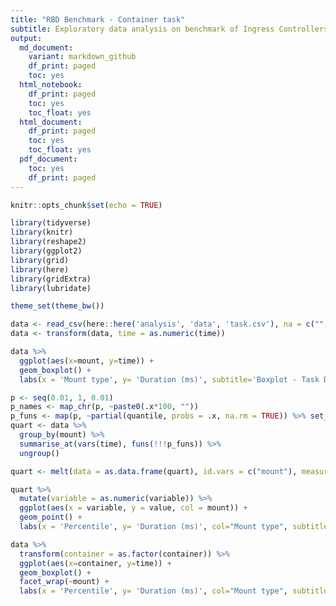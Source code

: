 ```yaml
---
title: "RBD Benchmark - Container task"
subtitle: Exploratory data analysis on benchmark of Ingress Controllers on K8S
output:
  md_document:
    variant: markdown_github
    df_print: paged
    toc: yes
  html_notebook:
    df_print: paged
    toc: yes
    toc_float: yes
  html_document:
    df_print: paged
    toc: yes
    toc_float: yes
  pdf_document:
    toc: yes
    df_print: paged
---
```


```r
knitr::opts_chunk$set(echo = TRUE)

library(tidyverse)
library(knitr)
library(reshape2)
library(ggplot2)
library(grid)
library(here)
library(gridExtra)
library(lubridate)

theme_set(theme_bw())
```

```r
data <- read_csv(here::here('analysis', 'data', 'task.csv'), na = c("", "NA", "NaN"))
data <- transform(data, time = as.numeric(time))
```

```r
data %>%
  ggplot(aes(x=mount, y=time)) +
  geom_boxplot() +
  labs(x = 'Mount type', y= 'Duration (ms)', subtitle='Boxplot - Task Duration')
```

```r
p <- seq(0.01, 1, 0.01)
p_names <- map_chr(p, ~paste0(.x*100, ""))
p_funs <- map(p, ~partial(quantile, probs = .x, na.rm = TRUE)) %>% set_names(nm = p_names)
quart <- data %>%
  group_by(mount) %>%
  summarise_at(vars(time), funs(!!!p_funs)) %>%
  ungroup()

quart <- melt(data = as.data.frame(quart), id.vars = c("mount"), measure.vars = p_names)

quart %>%
  mutate(variable = as.numeric(variable)) %>%
  ggplot(aes(x = variable, y = value, col = mount)) +
  geom_point() +
  labs(x = 'Percentile', y= 'Duration (ms)', col="Mount type", subtitle='Percentiles - Task Duration')
```

```r
data %>%
  transform(container = as.factor(container)) %>%
  ggplot(aes(x=container, y=time)) +
  geom_boxplot() +
  facet_wrap(~mount) +
  labs(x = 'Percentile', y= 'Duration (ms)', col="Mount type", subtitle='Boxplot (containers) - Task Duration')
```